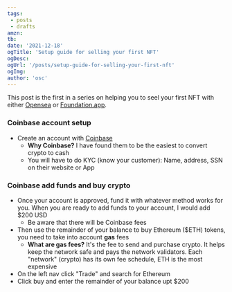 ---
tags:
 - posts
 - drafts
amzn:
tb:
date: '2021-12-18'
ogTitle: 'Setup guide for selling your first NFT'
ogDesc: 
ogUrl: '/posts/setup-guide-for-selling-your-first-nft'
ogImg: 
author: 'osc'
---

This post is the first in a series on helping you to seel your first NFT with either [Opensea](https://www.opensea.io) or [Foundation.app](https://www.foundation.app).

### Coinbase account setup

* Create an account with [Coinbase](https://www.coinbase.com/join/campos_fg6)
  * __Why Coinbase?__ I have found them to be the easiest to convert crypto to cash
  * You will have to do KYC (know your customer): Name, address, SSN on their website or App

### Coinbase add funds and buy crypto

* Once your account is approved, fund it with whatever method works for you. When you are ready to add funds to your account, I would add $200 USD
  * Be aware that there will be Coinbase fees
* Then use the remainder of your balance to buy Ethereum ($ETH) tokens, you need to take into account __gas__ fees
  * __What are gas fees?__ It's the fee to send and purchase crypto. It helps keep the network safe and pays the network validators. Each "network" (crypto) has its own fee schedule, ETH is the most expensive
* On the left nav click "Trade" and search for Ethereum
* Click buy and enter the remainder of your balance upt $200
